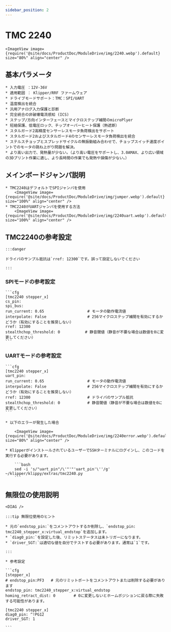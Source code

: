 ```yaml
---
sidebar_position: 2
---
```





# TMC 2240

    <ImageView image={require('@site/docs/ProductDoc/ModuleDrive/img/2240.webp').default} size="80%" align="center" />

## 基本パラメータ

    * 入力電圧 ：12V-36V
    * 適用範囲 ： Klipper/RRF ファームウェア
    * ドライブモードサポート：TMC：SPI/UART
    * 温度検出を統合
    * 汎用アナログ入力保護と診断
    * 完全統合の非破壊電流感知 (ICS)
    * ステップ/方向インターフェースとマイクロステップ補間のmicroPlyer
    * 短絡保護、低電圧ロック、チップオーバーヒート保護（熱遮断）
    * スタルガード2高精度センサーレスモータ負荷検出をサポート
    * スタルガード2およびスタルガード4のセンサーレスモータ負荷検出を統合
    * ステルスチョップとスプレッドサイクルの無振動組み合わせで、チョップスイッチ速度ポイントでのモータの跳ね上がり問題を解決。
    * より高い出力で、発熱量が少ない。（より高い電圧をサポートし、3.0AMAX、より広い領域の3Dプリント作業に適し、より長時間の作業でも発熱や損傷が少ない。）

## メインボードジャンパ説明

    * TMC2240はデフォルトでSPIジャンパを使用
        <ImageView image={require('@site/docs/ProductDoc/ModuleDrive/img/jumper.webp').default} size="100%" align="center" />
    * TMC2240がUARTジャンパを使用する方法
        <ImageView image={require('@site/docs/ProductDoc/ModuleDrive/img/2240uart.webp').default} size="100%" align="center" />


## TMC2240の参考設定

    :::danger

    ドライバのサンプル抵抗は`rref: 12300`です。誤って設定しないでください

    :::

### SPIモードの参考設定

    ```cfg
    [tmc2240 stepper_x]
    cs_pin: 
    spi_bus: 
    run_current: 0.65                   # モータの動作電流値
    interpolate: False                  # 256マイクロステップ補間を有効にするかどうか（有効にすることを推奨しない）
    rref: 12300
    stealthchop_threshold: 0           # 静音閾値（静音が不要な場合は数値を0に変更してください）
    ```

### UARTモードの参考設定

    ```cfg
    [tmc2240 stepper_x]
    uart_pin:
    run_current: 0.65                   # モータの動作電流値
    interpolate: False                  # 256マイクロステップ補間を有効にするかどうか（有効にすることを推奨しない）
    rref: 12300                         # ドライバのサンプル抵抗
    stealthchop_threshold: 0            # 静音閾値（静音が不要な場合は数値を0に変更してください）
    ```

    * 以下のエラーが発生した場合
        
        <ImageView image={require('@site/docs/ProductDoc/ModuleDrive/img/2240error.webp').default} size="80%" align="center" />

    * KlipperがインストールされているユーザーでSSHターミナルにログインし、このコードを実行する必要があります。

        ```bash
        sed -i 's/"uart_pin"/\'"'"'uart_pin'\''/g' ~/klipper/klippy/extras/tmc2240.py
        ```

## 無限位の使用説明

    <DIAG />

    :::tip 無限位使用のヒント

    * 元の`endstop_pin:`をコメントアウトするか削除し、`endstop_pin: tmc2240_stepper_x:virtual_endstop`を追加します。
    * `diag0_pin:`を設定した後、リミットステータスは未トリガーになります。
    * `driver_SGT:`は適切な値を自分でテストする必要があります。通常は`1`です。

    :::

    * 参考設定

    ```cfg
    [stepper_x]
    # endstop_pin:PF3   # 元のリミットポートをコメントアウトまたは削除する必要があります
    endstop_pin: tmc2240_stepper_x:virtual_endstop
    homing_retract_dist: 0        # 0に変更しないとホームポジションに戻る際に失敗する可能性があります。

    [tmc2240 stepper_x]
    diag0_pin: ^!PG12
    driver_SGT: 1

    ```
